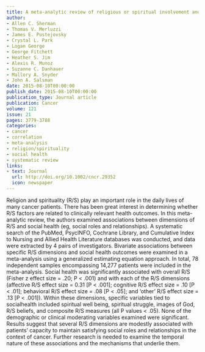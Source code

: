 ```yaml
---
title: A meta-analytic review of religious or spiritual involvement and social health among cancer patients
author:
- Allen C. Sherman
- Thomas V. Merluzzi
- James E. Pustejovsky
- Crystal L. Park
- Logan George
- George Fitchett
- Heather S. Jim
- Alexis R. Munoz
- Suzanne C. Danhauer
- Mallory A. Snyder
- John A. Salsman
date: 2015-08-10T00:00:00
publish_date: 2015-08-10T00:00:00
publication_type: Journal article
publication: Cancer
volume: 121
issue: 21
pages: 3779-3788
categories:
- cancer
- correlation
- meta-analysis
- religion/spirituality
- social health
- systematic review
links:
- text: Journal
  url: http://doi.org/10.1002/cncr.29352
  icon: newspaper
---
```


Religion and spirituality (R/S) play an important role in the daily lives of many cancer patients. There has been great interest in determining whether R/S factors are related to clinically relevant health outcomes. In this meta-analytic review, the authors examined associations between dimensions of R/S and social health (eg, social roles and relationships). A systematic search of the PubMed, PsycINFO, Cochrane Library, and Cumulative Index to Nursing and Allied Health Literature databases was conducted, and data were extracted by 4 pairs of investigators. Bivariate associations between specific R/S dimensions and social health outcomes were examined in a meta-analysis using a generalized estimating equation approach. In total, 78 independent samples encompassing 14,277 patients were included in the meta-analysis. Social health was significantly associated with overall R/S (Fisher z effect size = .20; P < .001) and with each of the R/S dimensions (affective R/S effect size = 0.31 [P < .001]; cognitive R/S effect size = .10 [P < .01]; behavioral R/S effect size = .08 [P < .05]; and ‘other’ R/S effect size = .13 [P < .001]). Within these dimensions, specific variables tied to socialhealth included spiritual well being, spiritual struggle, images of God, R/S beliefs, and composite R/S measures (all P values < .05). None of the demographic or clinical moderating variables examined were significant. Results suggest that several R/S dimensions are modestly associated with patients' capacity to maintain satisfying social roles and relationships in the context of cancer. Further research is needed to examine the temporal nature of these associations and the mechanisms that underlie them.

